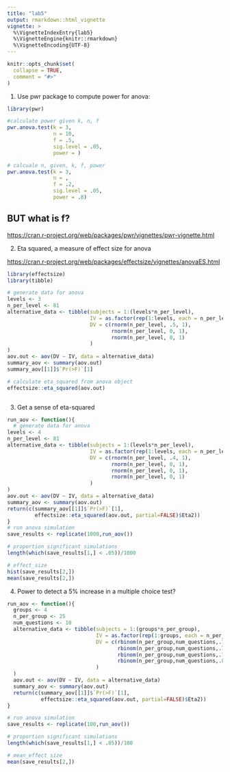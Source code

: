 ```yaml
---
title: "lab5"
output: rmarkdown::html_vignette
vignette: >
  %\VignetteIndexEntry{lab5}
  %\VignetteEngine{knitr::rmarkdown}
  %\VignetteEncoding{UTF-8}
---
```


```r
knitr::opts_chunk$set(
  collapse = TRUE,
  comment = "#>"
)
```


1. Use pwr package to compute power for anova:

```r
library(pwr)

#calculate power given k, n, f
pwr.anova.test(k = 3,
               n = 10,
               f = .5,
               sig.level = .05,
               power = )

# calcuale n, given, k, f, power
pwr.anova.test(k = 3,
               n = ,
               f = .2,
               sig.level = .05,
               power = .8)

```

## BUT what is f?

<https://cran.r-project.org/web/packages/pwr/vignettes/pwr-vignette.html>

2. Eta squared, a measure of effect size for anova

<https://cran.r-project.org/web/packages/effectsize/vignettes/anovaES.html>

```r
library(effectsize)
library(tibble)

# generate data for anova
levels <- 3
n_per_level <- 81
alternative_data <- tibble(subjects = 1:(levels*n_per_level),
                           IV = as.factor(rep(1:levels, each = n_per_level)),
                           DV = c(rnorm(n_per_level, .5, 1),
                                  rnorm(n_per_level, 0, 1),
                                  rnorm(n_per_level, 0, 1)
                           )
)
aov.out <- aov(DV ~ IV, data = alternative_data)
summary_aov <- summary(aov.out)
summary_aov[[1]]$`Pr(>F)`[1]

# calculate eta_squared from anova object
effectsize::eta_squared(aov.out)



```

3. Get a sense of eta-squared

```r

run_aov <- function(){
  # generate data for anova
levels <- 4
n_per_level <- 81
alternative_data <- tibble(subjects = 1:(levels*n_per_level),
                           IV = as.factor(rep(1:levels, each = n_per_level)),
                           DV = c(rnorm(n_per_level, .4, 1),
                                  rnorm(n_per_level, 0, 1),
                                  rnorm(n_per_level, 0, 1),
                                  rnorm(n_per_level, 0, 1)
                           )
)
aov.out <- aov(DV ~ IV, data = alternative_data)
summary_aov <- summary(aov.out)
return(c(summary_aov[[1]]$`Pr(>F)`[1],
         effectsize::eta_squared(aov.out, partial=FALSE)$Eta2))
}
# run anova simulation
save_results <- replicate(1000,run_aov())

# proportion significant simulations
length(which(save_results[1,] < .05))/1000

# effect_size
hist(save_results[2,])
mean(save_results[2,])

```

4. Power to detect a 5% increase in a multiple choice test?

```r
run_aov <- function(){
  groups <- 4
  n_per_group <- 25
  num_questions <- 10
  alternative_data <- tibble(subjects = 1:(groups*n_per_group),
                             IV = as.factor(rep(1:groups, each = n_per_group)),
                             DV = c(rbinom(n_per_group,num_questions,.75),
                                    rbinom(n_per_group,num_questions,.75),
                                    rbinom(n_per_group,num_questions,.75),
                                    rbinom(n_per_group,num_questions,.80)
                             )
  )
  aov.out <- aov(DV ~ IV, data = alternative_data)
  summary_aov <- summary(aov.out)
  return(c(summary_aov[[1]]$`Pr(>F)`[1],
           effectsize::eta_squared(aov.out, partial=FALSE)$Eta2))
}

# run anova simulation
save_results <- replicate(100,run_aov())

# proportion significant simulations
length(which(save_results[1,] < .05))/100

# mean_effect size
mean(save_results[2,])


```


